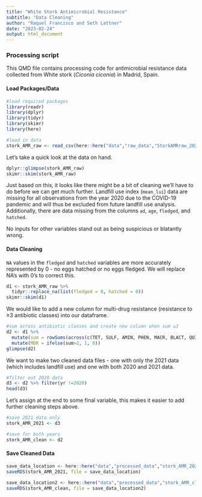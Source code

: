 ```yaml
---
title: "White Stork Antimicrobial Resistance"
subtitle: "Data Cleaning"
author: "Raquel Francisco and Seth Lattner"
date: "2023-02-24"
output: html_document
---
```



### Processing script

This QMD file contains processing code for antimicrobial resistance data collected from White stork (*Ciconia ciconia*) in Madrid, Spain.

#### Load Packages/Data

```r
#load required packages
library(readr)
library(dplyr)
library(tidyr)
library(skimr) 
library(here) 
```


```r
#load in data
stork_AMR_raw <- read_csv(here::here("data","raw_data","StorkAMRraw_2020_2021.csv"))
```

Let's take a quick look at the data on hand. 

```r
dplyr::glimpse(stork_AMR_raw)
skimr::skim(stork_AMR_raw)
```

Just based on this, it looks like there might be a bit of cleaning we'll have to do before we can get much further. Landfill use index (`mean_lui`) data are missing for all observations from the year 2020 due to the COVID-19 pandemic and will thus be excluded from future landfill use analysis. Additionally, there are data missing from the columns `ad`, `age`, `fledged`, and `hatched`. 

No inputs for other variables stand out as being suspicious or blatantly wrong.

#### Data Cleaning

`NA` values in the `fledged` and `hatched` variables are more accurately represented by 0 - no eggs hatched or no eggs fledged. We will replace NA's with 0's to correct this. 

```r
d1 <- stork_AMR_raw %>%
  tidyr::replace_na(list(fledged = 0, hatched = 0))
skimr::skim(d1)
```

We would like to add a new column for multi-drug resistance (resistance to ≥3 antibiotic classes) into our dataframe. 

```r
#sum across antibiotic classes and create new column when sum ≥3  
d2 <- d1 %>%
  mutate(sum = rowSums(across(c(TET, SULF, AMIN, PHEN, MACR, BLACT, QUIN, POLIMYX)))) %>%
  mutate(MDR = ifelse(sum>2, 1, 0))
glimpse(d2)
```


We want to make two cleaned data files - one with only the 2021 data (which includes landfill use) and one with both 2020 and 2021 data.

```r
#filter out 2020 data
d3 <- d2 %>% filter(yr !=2020)
head(d3)
```


Let's assign at the end to some final variable, this makes it easier to add further cleaning steps above.

```r
#save 2021 data only
stork_AMR_2021 <- d3

#save for both years
stork_AMR_clean <- d2
```


#### Save Cleaned Data


```r
save_data_location <- here::here("data","processed_data","stork_AMR_2021.rds")
saveRDS(stork_AMR_2021, file = save_data_location)

save_data_location2 <- here::here("data","processed_data","stork_AMR_clean.rds")
saveRDS(stork_AMR_clean, file = save_data_location2)
```